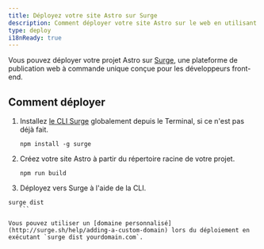 ```yaml
---
title: Déployez votre site Astro sur Surge
description: Comment déployer votre site Astro sur le web en utilisant surge.sh
type: deploy
i18nReady: true
---
```


Vous pouvez déployer votre projet Astro sur [Surge](https://surge.sh/), une plateforme de publication web à commande unique conçue pour les développeurs front-end.

## Comment déployer

1. Installez [le CLI Surge](https://www.npmjs.com/package/surge) globalement depuis le Terminal, si ce n'est pas déjà fait.

    ```shell
    npm install -g surge
    ```

2. Créez votre site Astro à partir du répertoire racine de votre projet.

    ```shell
    npm run build
    ```

3. Déployez vers Surge à l'aide de la CLI.

 ```shell
 surge dist
    ```

Vous pouvez utiliser un [domaine personnalisé](http://surge.sh/help/adding-a-custom-domain) lors du déploiement en exécutant `surge dist yourdomain.com`.
